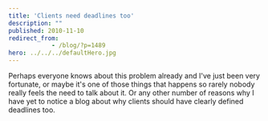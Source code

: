 ```yaml
---
title: 'Clients need deadlines too'
description: ""
published: 2010-11-10
redirect_from: 
            - /blog/?p=1489
hero: ../../../defaultHero.jpg
---
```

Perhaps everyone knows about this problem already and I&#x27;ve just been very fortunate, or maybe it&#x27;s one of those things that happens so rarely nobody really feels the need to talk about it. Or any other number of reasons why I have yet to notice a blog about why clients should have clearly defined deadlines too.
